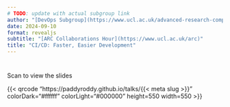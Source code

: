 ```yaml
---
# TODO: update with actual subgroup link
author: "[DevOps Subgroup](https://www.ucl.ac.uk/advanced-research-computing/our-people-0)"
date: 2024-09-10
format: revealjs
subtitle: "[ARC Collaborations Hour](https://www.ucl.ac.uk/arc)"
title: "CI/CD: Faster, Easier Development"
---
```


# {data-menu-title="QR Code"}

:::{layout="[22,78]"}

Scan to view the slides

{{< qrcode "https://paddyroddy.github.io/talks/{{< meta slug >}}"
colorDark="#ffffff" colorLight="#000000" height=550 width=550 >}}

:::

